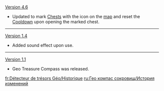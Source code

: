 {{Change History/Header}}
[[Version 4.6]]
* Updated to mark [[Chest]]s with the {{Icon|Chest}} icon on the [[map]] and reset the [[Cooldown]] upon opening the marked chest.
----
[[Version 1.4]]
* Added sound effect upon use.
----
[[Version 1.1]]
* Geo Treasure Compass was released.
<noinclude>
[[fr:Détecteur de trésors Géo/Historique]]
[[ru:Гео компас сокровищ/История изменений]]
</noinclude>